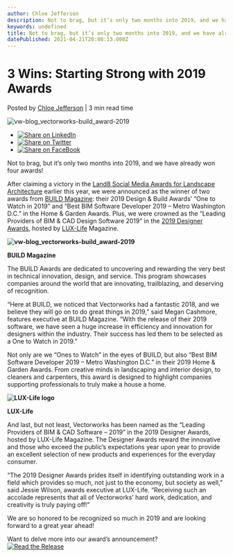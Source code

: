 ```yaml
---
author: Chloe Jefferson
description: Not to brag, but it’s only two months into 2019, and we have already won four awards!
keywords: undefined
title: Not to brag, but it’s only two months into 2019, and we have already won four awards! 
datePublished: 2021-04-21T20:08:13.000Z
---
```

  

# 3 Wins: Starting Strong with 2019 Awards

 Posted by [Chloe Jefferson](https://blog.vectorworks.net/author/chloe-jefferson) | 3 min read time 

![vw-blog_vectorworks-build_award-2019](https://blog.vectorworks.net/hubfs/Blog%20Images/190227_Awards%20Press%20Release%20Blog/vw-blog_vectorworks-build_award-2019.jpg) 

* [![Share on LinkedIn](https://2659751.fs1.hubspotusercontent-na1.net/hubfs/2659751/michaelDemo/share-LI.png)](http://www.linkedin.com/shareArticle?mini=true&url=https%3A%2F%2Fblog.vectorworks.net%2F3-wins-starting-strong-with-2019-awards)
* [![Share on Twitter](https://2659751.fs1.hubspotusercontent-na1.net/hubfs/2659751/michaelDemo/share-TW.png)](https://www.twitter.com/share?text=3%20Wins:%20Starting%20Strong%20with%202019%20Awards&url=https%3A%2F%2Fblog.vectorworks.net%2F3-wins-starting-strong-with-2019-awards&via=PMGTweets)
* [![Share on FaceBook](https://2659751.fs1.hubspotusercontent-na1.net/hubfs/2659751/michaelDemo/share-FB.png)](https://www.facebook.com/sharer/sharer.php?u=https%3A%2F%2Fblog.vectorworks.net%2F3-wins-starting-strong-with-2019-awards)

Not to brag, but it’s only two months into 2019, and we have already won four awards! 

After claiming a victory in the [Land8 Social Media Awards for Landscape Architecture](/land8-award-endorses-vectorworks-as-social-media-savvy?utm%5Fcampaign=blog&utm%5Fsource=intext&utm%5Fmedium=planetvectorworks&utm%5Fcontent=awards022819) earlier this year, we were announced as the winner of two awards from [BUILD Magazine](https://www.build-review.com/): their 2019 Design & Build Awards’ “One to Watch in 2019” and “Best BIM Software Developer 2019 – Metro Washington D.C.” in the Home & Garden Awards. Plus, we were crowned as the “Leading Providers of BIM & CAD Design Software 2019” in the [2019 Designer Awards](https://www.lux-review.com/lux%5Fawards/designer-awards/), hosted by [LUX-Life](https://www.lux-review.com/lux%5Fawards/designer-awards/) Magazine.

**![vw-blog_vectorworks-build_award-2019](https://blog.vectorworks.net/hs-fs/hubfs/Blog%20Images/190227_Awards%20Press%20Release%20Blog/vw-blog_vectorworks-build_award-2019.jpg?width=1440&name=vw-blog_vectorworks-build_award-2019.jpg)** 

**BUILD Magazine**

The BUILD Awards are dedicated to uncovering and rewarding the very best in technical innovation, design, and service. This program showcases companies around the world that are innovating, trailblazing, and deserving of recognition.

“Here at BUILD, we noticed that Vectorworks had a fantastic 2018, and we believe they will go on to do great things in 2019,” said Megan Cashmore, features executive at BUILD Magazine. “With the release of their 2019 software, we have seen a huge increase in efficiency and innovation for designers within the industry. Their success has led them to be selected as a One to Watch in 2019.”

Not only are we “Ones to Watch” in the eyes of BUILD, but also “Best BIM Software Developer 2019 – Metro Washington D.C.” in their 2019 Home & Garden Awards. From creative minds in landscaping and interior design, to cleaners and carpenters, this award is designed to highlight companies supporting professionals to truly make a house a home.

**![LUX-Life logo](https://blog.vectorworks.net/hs-fs/hubfs/Blog%20Images/190227_Awards%20Press%20Release%20Blog/LUX-Life%20logo.png?width=339&name=LUX-Life%20logo.png)**

**LUX-Life**

And last, but not least, Vectorworks has been named as the “Leading Providers of BIM & CAD Software – 2019” in the 2019 Designer Awards, hosted by LUX-Life Magazine. The Designer Awards reward the innovative and those who exceed the public’s expectations year upon year to provide an excellent selection of new products and experiences for the everyday consumer.

“The 2019 Designer Awards prides itself in identifying outstanding work in a field which provides so much, not just to the economy, but society as well,” said Jessie Wilson, awards executive at LUX-Life. “Receiving such an accolade represents that all of Vectorworks’ hard work, dedication, and creativity is truly paying off!”

We are so honored to be recognized so much in 2019 and are looking forward to a great year ahead!

Want to delve more into our award’s announcement?  
[![Read the Release](https://no-cache.hubspot.com/cta/default/3018241/0893fb17-8797-432c-984a-78a65142a1ca.png)](https://cta-redirect.hubspot.com/cta/redirect/3018241/0893fb17-8797-432c-984a-78a65142a1ca) 

  